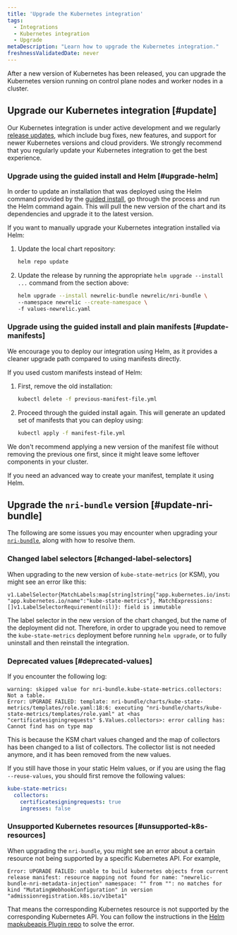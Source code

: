 ```yaml
---
title: 'Upgrade the Kubernetes integration'
tags:
  - Integrations
  - Kubernetes integration
  - Upgrade
metaDescription: "Learn how to upgrade the Kubernetes integration."
freshnessValidatedDate: never
---
```


After a new version of Kubernetes has been released, you can upgrade the Kubernetes version running on control plane nodes and worker nodes in a cluster.

## Upgrade our Kubernetes integration [#update]

Our Kubernetes integration is under active development and we regularly [release updates](/docs/release-notes/infrastructure-release-notes/kubernetes-integration-release-notes/), which include bug fixes, new features, and support for newer Kubernetes versions and cloud providers. We strongly recommend that you regularly update your Kubernetes integration to get the best experience. 

### Upgrade using the guided install and Helm [#upgrade-helm]

In order to update an installation that was deployed using the Helm command provided by the [guided install](https://one.newrelic.com/nr1-core?state=51fbbd48-c8ca-ead9-bb90-af96e18d82a7), go through the process and run the Helm command again. This will pull the new version of the chart and its dependencies and upgrade it to the latest version.

If you want to manually upgrade your Kubernetes integration installed via Helm:

1. Update the local chart repository:

   ```bash
   helm repo update
   ```

2. Update the release by running the appropriate `helm upgrade --install ...` command from the section above:

   ```bash
   helm upgrade --install newrelic-bundle newrelic/nri-bundle \
   --namespace newrelic --create-namespace \
   -f values-newrelic.yaml
   ```

### Upgrade using the guided install and plain manifests [#update-manifests]

<Callout variant="tip">
   We encourage you to deploy our integration using Helm, as it provides a cleaner upgrade path compared to using manifests directly.
</Callout>

If you used custom manifests instead of Helm:

1. First, remove the old installation: 

   ```bash
   kubectl delete -f previous-manifest-file.yml
   ```

2. Proceed through the guided install again. This will generate an updated set of manifests that you can deploy using:

   ```bash
   kubectl apply -f manifest-file.yml
   ```

We don't recommend applying a new version of the manifest file without removing the previous one first, since it might leave some leftover components in your cluster.

If you need an advanced way to create your manifest, template it using Helm.

## Upgrade the `nri-bundle` version [#update-nri-bundle]

The following are some issues you may encounter when upgrading your [`nri-bundle`](https://github.com/newrelic/helm-charts/blob/master/charts/nri-bundle/README.md), along with how to resolve them. 

### Changed label selectors [#changed-label-selectors]

When upgrading to the new version of `kube-state-metrics` (or KSM), you might see an error like this:

```
v1.LabelSelector{MatchLabels:map[string]string{"app.kubernetes.io/instance":"newrelic", "app.kubernetes.io/name":"kube-state-metrics"}, MatchExpressions:[]v1.LabelSelectorRequirement(nil)}: field is immutable
```

The label selector in the new version of the chart changed, but the name of the deployment did not. Therefore, in order to upgrade you need to remove the `kube-state-metrics` deployment before running `helm upgrade`, or to fully uninstall and then reinstall the integration.

### Deprecated values [#deprecated-values]

If you encounter the following log:
```
warning: skipped value for nri-bundle.kube-state-metrics.collectors: Not a table.
Error: UPGRADE FAILED: template: nri-bundle/charts/kube-state-metrics/templates/role.yaml:18:6: executing "nri-bundle/charts/kube-state-metrics/templates/role.yaml" at <has "certificatesigningrequests" $.Values.collectors>: error calling has: Cannot find has on type map
```

This is because the KSM chart values changed and the map of collectors has been changed to a list of collectors.
The collector list is not needed anymore, and it has been removed from the new values.

If you still have those in your static Helm values, or if you are using the flag `--reuse-values`, you should first remove the following values:

```yml
kube-state-metrics:
  collectors:
    certificatesigningrequests: true
    ingresses: false
```

### Unsupported Kubernetes resources [#unsupported-k8s-resources]

When upgrading the `nri-bundle`, you might see an error about a certain resource not being supported by a specific Kubernetes API. For example,

```
Error: UPGRADE FAILED: unable to build kubernetes objects from current release manifest: resource mapping not found for name: "newrelic-bundle-nri-metadata-injection" namespace: "" from "": no matches for kind "MutatingWebhookConfiguration" in version "admissionregistration.k8s.io/v1beta1"
```

That means the corresponding Kubernetes resource is not supported by the corresponding Kubernetes API. You can follow the instructions in the [Helm mapkubeapis Plugin repo](https://github.com/helm/helm-mapkubeapis) to solve the error.
